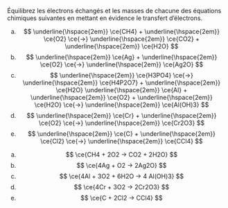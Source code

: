 ::: {.Exercise data-latex=""}

Équilibrez les électrons échangés et les masses de chacune des équations chimiques suivantes en mettant en évidence le transfert d'électrons.


a. $$
\underline{\hspace{2em}} \ce{CH4} + \underline{\hspace{2em}} \ce{O2} \ce{->} \underline{\hspace{2em}} \ce{CO2} + \underline{\hspace{2em}} \ce{H2O}
$$
\vspace{1em}
b. $$
\underline{\hspace{2em}} \ce{Ag} + \underline{\hspace{2em}} \ce{O2} \ce{->} \underline{\hspace{2em}} \ce{Ag2O}
$$
\vspace{1em}
c. $$
\underline{\hspace{2em}} \ce{H3PO4} \ce{->} \underline{\hspace{2em}} \ce{H4P2O7} + \underline{\hspace{2em}} \ce{H2O}
\underline{\hspace{2em}} \ce{Al} + \underline{\hspace{2em}} \ce{O2} + \underline{\hspace{2em}} \ce{H2O} \ce{->} \underline{\hspace{2em}} \ce{Al(OH)3}
$$
\vspace{1em}
d. $$
\underline{\hspace{2em}} \ce{Cr} + \underline{\hspace{2em}} \ce{O2} \ce{->} \underline{\hspace{2em}} \ce{Cr2O3}
$$
\vspace{1em}
e. $$
\underline{\hspace{2em}} \ce{C} + \underline{\hspace{2em}} \ce{Cl2} \ce{->} \underline{\hspace{2em}} \ce{CCl4}
$$
\vspace{1em}

:::

::: {.Answer data-latex=""}

a. $$
\ce{CH4 + 2O2 -> CO2 + 2H2O}
$$
b. $$
\ce{4Ag + O2 -> 2Ag2O}
$$
c. $$
\ce{4Al + 3O2 + 6H2O -> 4 Al(OH)3}
$$
d. $$
\ce{4Cr + 3O2 -> 2Cr2O3}
$$
e. $$
\ce{C + 2Cl2 -> CCl4}
$$

:::
